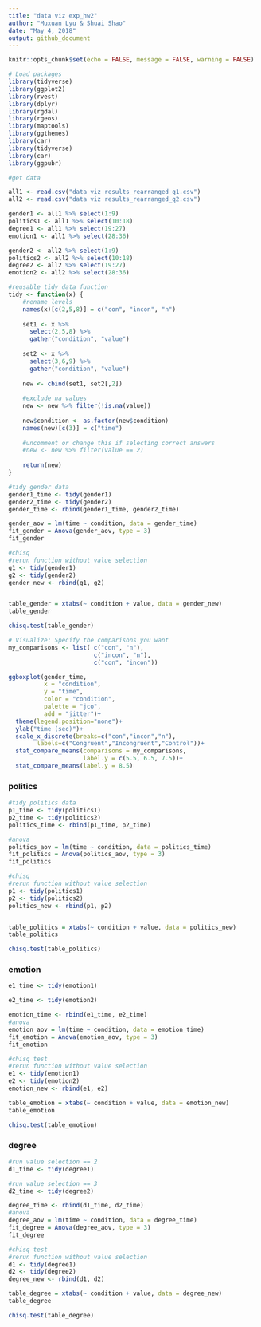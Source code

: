```yaml
---
title: "data viz exp_hw2"
author: "Muxuan Lyu & Shuai Shao"
date: "May 4, 2018"
output: github_document
---
```


```r
knitr::opts_chunk$set(echo = FALSE, message = FALSE, warning = FALSE)

# Load packages
library(tidyverse)
library(ggplot2)
library(rvest)
library(dplyr)
library(rgdal)
library(rgeos)
library(maptools)
library(ggthemes)
library(car)
library(tidyverse)
library(car) 
library(ggpubr)
```

```r
#get data

all1 <- read.csv("data viz results_rearranged_q1.csv")
all2 <- read.csv("data viz results_rearranged_q2.csv")

gender1 <- all1 %>% select(1:9)
politics1 <- all1 %>% select(10:18)
degree1 <- all1 %>% select(19:27)
emotion1 <- all1 %>% select(28:36)

gender2 <- all2 %>% select(1:9)
politics2 <- all2 %>% select(10:18)
degree2 <- all2 %>% select(19:27)
emotion2 <- all2 %>% select(28:36)


```

```r
#reusable tidy data function
tidy <- function(x) {
    #rename levels
    names(x)[c(2,5,8)] = c("con", "incon", "n")
    
    set1 <- x %>% 
      select(2,5,8) %>%
      gather("condition", "value")
    
    set2 <- x %>% 
      select(3,6,9) %>%
      gather("condition", "value")
    
    new <- cbind(set1, set2[,2])
    
    #exclude na values
    new <- new %>% filter(!is.na(value))
    
    new$condition <- as.factor(new$condition)
    names(new)[c(3)] = c("time")
    
    #uncomment or change this if selecting correct answers
    #new <- new %>% filter(value == 2)
    
    return(new)
}

```


```r
#tidy gender data
gender1_time <- tidy(gender1)
gender2_time <- tidy(gender2)
gender_time <- rbind(gender1_time, gender2_time)
```


```r
gender_aov = lm(time ~ condition, data = gender_time)
fit_gender = Anova(gender_aov, type = 3)
fit_gender
```


```r
#chisq
#rerun function without value selection
g1 <- tidy(gender1)
g2 <- tidy(gender2)
gender_new <- rbind(g1, g2)


table_gender = xtabs(~ condition + value, data = gender_new)
table_gender

chisq.test(table_gender)

```

```r
# Visualize: Specify the comparisons you want
my_comparisons <- list( c("con", "n"), 
                        c("incon", "n"), 
                        c("con", "incon"))

ggboxplot(gender_time, 
          x = "condition", 
          y = "time",
          color = "condition", 
          palette = "jco",
          add = "jitter")+ 
  theme(legend.position="none")+
  ylab("time (sec)")+
  scale_x_discrete(breaks=c("con","incon","n"),
        labels=c("Congruent","Incongruent","Control"))+
  stat_compare_means(comparisons = my_comparisons, 
                     label.y = c(5.5, 6.5, 7.5))+
  stat_compare_means(label.y = 8.5)
```


### politics
```r
#tidy politics data
p1_time <- tidy(politics1)
p2_time <- tidy(politics2)
politics_time <- rbind(p1_time, p2_time)

```


```r
#anova
politics_aov = lm(time ~ condition, data = politics_time)
fit_politics = Anova(politics_aov, type = 3)
fit_politics
```

```r
#chisq
#rerun function without value selection
p1 <- tidy(politics1)
p2 <- tidy(politics2)
politics_new <- rbind(p1, p2)


table_politics = xtabs(~ condition + value, data = politics_new)
table_politics

chisq.test(table_politics)

```


### emotion
```r
e1_time <- tidy(emotion1)
```

```r
e2_time <- tidy(emotion2)
```

```r
emotion_time <- rbind(e1_time, e2_time)
#anova
emotion_aov = lm(time ~ condition, data = emotion_time)
fit_emotion = Anova(emotion_aov, type = 3)
fit_emotion

```

```r
#chisq test
#rerun function without value selection
e1 <- tidy(emotion1)
e2 <- tidy(emotion2)
emotion_new <- rbind(e1, e2)

table_emotion = xtabs(~ condition + value, data = emotion_new)
table_emotion

chisq.test(table_emotion)

```

### degree
```r
#run value selection == 2
d1_time <- tidy(degree1)
```

```r
#run value selection == 3
d2_time <- tidy(degree2)
```

```r
degree_time <- rbind(d1_time, d2_time)
#anova
degree_aov = lm(time ~ condition, data = degree_time)
fit_degree = Anova(degree_aov, type = 3)
fit_degree

```


```r
#chisq test
#rerun function without value selection
d1 <- tidy(degree1)
d2 <- tidy(degree2)
degree_new <- rbind(d1, d2)

table_degree = xtabs(~ condition + value, data = degree_new)
table_degree

chisq.test(table_degree)

```

